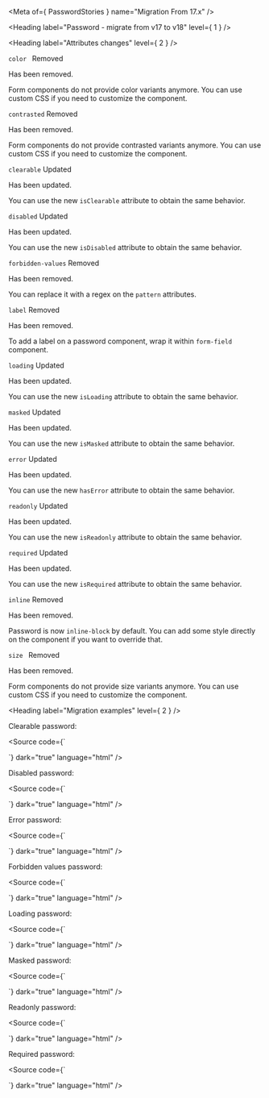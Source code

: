 
<Meta of={ PasswordStories } name="Migration From 17.x" />

<Heading label="Password - migrate from v17 to v18" level={ 1 } />

<Heading label="Attributes changes" level={ 2 } />

`color ` <OdsBadge color="critical" size="sm">Removed</OdsBadge>

Has been removed.

Form components do not provide color variants anymore.
You can use custom CSS if you need to customize the component.

`contrasted` <OdsBadge color="critical" size="sm">Removed</OdsBadge>

Has been removed.

Form components do not provide contrasted variants anymore.
You can use custom CSS if you need to customize the component.

`clearable` <OdsBadge color="information" size="sm">Updated</OdsBadge>

Has been updated.

You can use the new `isClearable` attribute to obtain the same behavior.

`disabled` <OdsBadge color="information" size="sm">Updated</OdsBadge>

Has been updated.

You can use the new `isDisabled` attribute to obtain the same behavior.

`forbidden-values` <OdsBadge color="critical" size="sm">Removed</OdsBadge>

Has been removed.

You can replace it with a regex on the `pattern` attributes.

`label` <OdsBadge color="critical" size="sm">Removed</OdsBadge>

Has been removed.

To add a label on a password component, wrap it within `form-field` component.

`loading` <OdsBadge color="information" size="sm">Updated</OdsBadge>

Has been updated.

You can use the new `isLoading` attribute to obtain the same behavior.

`masked` <OdsBadge color="information" size="sm">Updated</OdsBadge>

Has been updated.

You can use the new `isMasked` attribute to obtain the same behavior.

`error` <OdsBadge color="information" size="sm">Updated</OdsBadge>

Has been updated.

You can use the new `hasError` attribute to obtain the same behavior.

`readonly` <OdsBadge color="information" size="sm">Updated</OdsBadge>

Has been updated.

You can use the new `isReadonly` attribute to obtain the same behavior.

`required` <OdsBadge color="information" size="sm">Updated</OdsBadge>

Has been updated.

You can use the new `isRequired` attribute to obtain the same behavior.

`inline` <OdsBadge color="critical" size="sm">Removed</OdsBadge>

Has been removed.

Password is now `inline-block` by default.
You can add some style directly on the component if you want to override that.

`size ` <OdsBadge color="critical" size="sm">Removed</OdsBadge>

Has been removed.

Form components do not provide size variants anymore.
You can use custom CSS if you need to customize the component.

<Heading label="Migration examples" level={ 2 } />

Clearable password:

<Source code={`
<osds-password clearable>
</osds-password>

<!-- is now -->

<ods-password is-clearable>
</ods-password>
`}
        dark="true"
        language="html" />

Disabled password:

<Source code={`
<osds-password disabled>
</osds-password>

<!-- is now -->

<ods-password is-disabled>
</ods-password>
`}
        dark="true"
        language="html" />

Error password:

<Source code={`
<osds-password error>
</osds-password>

<!-- is now -->

<ods-password has-error>
</ods-password>
`}
        dark="true"
        language="html" />

Forbidden values password:

<Source code={`
<osds-password forbidden-values="['1', '2']">
</osds-password>

<!-- is now -->

<ods-password pattern="[^12]+">
</ods-password>
`}
        dark="true"
        language="html" />

Loading password:

<Source code={`
<osds-password loading>
</osds-password>

<!-- is now -->

<ods-password is-loading>
</ods-password>
`}
        dark="true"
        language="html" />

Masked password:

<Source code={`
<osds-password masked>
</osds-password>

<!-- is now -->

<ods-password is-masked>
</ods-password>
`}
        dark="true"
        language="html" />

Readonly password:

<Source code={`
<osds-password readonly>
</osds-password>

<!-- is now -->

<ods-password is-readonly>
</ods-password>
`}
        dark="true"
        language="html" />

Required password:

<Source code={`
<osds-password required>
</osds-password>

<!-- is now -->

<ods-password is-required>
</ods-password>
`}
        dark="true"
        language="html" />
